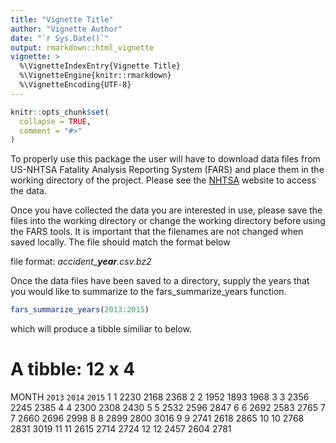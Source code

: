 ```yaml
---
title: "Vignette Title"
author: "Vignette Author"
date: "`r Sys.Date()`"
output: rmarkdown::html_vignette
vignette: >
  %\VignetteIndexEntry{Vignette Title}
  %\VignetteEngine{knitr::rmarkdown}
  %\VignetteEncoding{UTF-8}
---
```


```r
knitr::opts_chunk$set(
  collapse = TRUE,
  comment = "#>"
)
```

To properly use this package the user will have to download data files from US-NHTSA Fatality Analysis Reporting System (FARS) and place them in the working directory of the project. Please see the [NHTSA](https://www.nhtsa.gov/research-data/fatality-analysis-reporting-system-fars) website to access the data. 

Once you have collected the data you are interested in use, please save the files into the working directory or change the working directory before using the FARS tools. It is important that the filenames are not changed when saved locally. The file should match the format below

file format:
*accident_**year**.csv.bz2*

Once the data files have been saved to a directory, supply the years that you would like to summarize to the fars_summarize_years function.

```r
fars_summarize_years(2013:2015)
```

which will produce a tibble similiar to below.

# A tibble: 12 x 4
   MONTH `2013` `2014` `2015`
   <int>  <int>  <int>  <int>
 1     1   2230   2168   2368
 2     2   1952   1893   1968
 3     3   2356   2245   2385
 4     4   2300   2308   2430
 5     5   2532   2596   2847
 6     6   2692   2583   2765
 7     7   2660   2696   2998
 8     8   2899   2800   3016
 9     9   2741   2618   2865
10    10   2768   2831   3019
11    11   2615   2714   2724
12    12   2457   2604   2781

